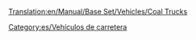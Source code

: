 [[Translation:en/Manual/Base Set/Vehicles/Coal Trucks]]

{{es/Vehículo de carretera|nombre    = Camión Carbonero Balogh
  |imagen    = Balogh_Coal_Truck.png
  |precio    = 8.856 € (4.428 £)
  |velocidad = 48 km/h (30 mph)
  |coste     = 842 € (421 £)
  |diseño    = 1935
  |duración  = 15
  |capacidad = 20 toneladas de carbón
}}
{{es/Vehículo de carretera|nombre    = Camión Carbonero Uhl
  |imagen    = Uhl_Coal_Truck.png
  |precio    = 10.496 € (5.248 £)
  |velocidad = 88 km/h (55 mph)
  |coste     = 1.574 € (787 £)
  |diseño    = 1975
  |duración  = 15
  |capacidad = 25 toneladas de carbón
}}
{{es/Vehículo de carretera|nombre    = Camión carbonero DW
  |imagen    = DW_Coal_Truck.png
  |precio    = 11.316 € (5.658 £)
  |velocidad = 112 km/h (70 mph)
  |coste     = 2.250 € (1.125 £)
  |diseño    = 2014
  |duración  = 15
  |capacidad = 28 toneladas de carbón
}}


[[Category:es/Vehículos de carretera]]